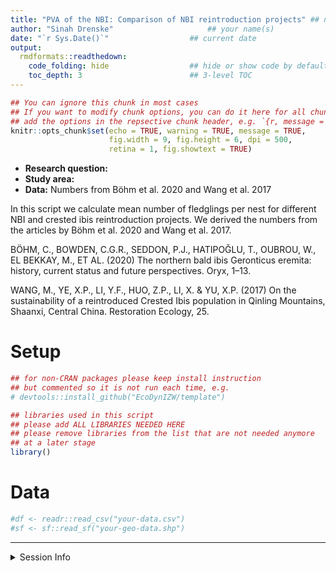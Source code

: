 ```yaml
---
title: "PVA of the NBI: Comparison of NBI reintroduction projects" ## name of your project
author: "Sinah Drenske"                     ## your name(s)
date: "`r Sys.Date()`"                  ## current date
output:
  rmdformats::readthedown:
    code_folding: hide                  ## hide or show code by default?
    toc_depth: 3                        ## 3-level TOC
---
```


```r
## You can ignore this chunk in most cases
## If you want to modify chunk options, you can do it here for all chunks or
## add the options in the repsective chunk header, e.g. `{r, message = FALSE}`
knitr::opts_chunk$set(echo = TRUE, warning = TRUE, message = TRUE,
                      fig.width = 9, fig.height = 6, dpi = 500, 
                      retina = 1, fig.showtext = TRUE)
```

* **Research question:**
* **Study area:**
* **Data:** Numbers from Böhm et al. 2020 and Wang et al. 2017

In this script we calculate mean number of fledglings per nest for different NBI and crested ibis reintroduction projects. We derived the numbers from the articles by Böhm et al. 2020 and Wang et al. 2017.

BÖHM, C., BOWDEN, C.G.R., SEDDON, P.J., HATIPOĞLU, T., OUBROU, W., EL BEKKAY, M., ET AL. (2020) The northern bald ibis Geronticus eremita: history, current status and future perspectives. Oryx, 1–13.

WANG, M., YE, X.P., LI, Y.F., HUO, Z.P., LI, X. & YU, X.P. (2017) On the sustainability of a reintroduced Crested Ibis population in Qinling Mountains, Shaanxi, Central China. Restoration Ecology, 25.

# Setup

```r
## for non-CRAN packages please keep install instruction
## but commented so it is not run each time, e.g.
# devtools::install_github("EcoDynIZW/template")

## libraries used in this script
## please add ALL LIBRARIES NEEDED HERE
## please remove libraries from the list that are not needed anymore 
## at a later stage
library()
```


# Data

```r
#df <- readr::read_csv("your-data.csv")
#sf <- sf::read_sf("your-geo-data.shp")
```


***

<details><summary>Session Info</summary>

```r
## DO NOT REMOVE!
## We store the settings of your computer and the current versions of the
## packages used to allow for reproducibility
Sys.time()
#git2r::repository() ## uncomment if you are using GitHub
sessionInfo()
```

</details>

